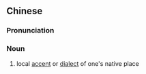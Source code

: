 {{also|乡音}}
==Chinese==
{{zh-forms|s=乡音}}

===Pronunciation===
{{zh-pron
|m=xiāngyīn
|c=hoeng1 jam1
|mn=qz,xm:hiong-im/zz:hiang-im
|cat=n
}}

===Noun===
{{zh-noun}}

# local [[accent]] or [[dialect]] of one's native place